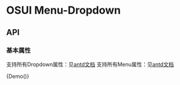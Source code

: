 
<Meta title="OSUI-Menu-Dropdown" component={Demo} />

# OSUI Menu-Dropdown

## API

### 基本属性

支持所有Dropdown属性：见[antd文档](https://ant.design/components/dropdown-cn/)
支持所有Menu属性：见[antd文档](https://ant.design/components/menu-cn/)

<Preview>
  <Story name="Demo">
        {Demo()}
  </Story>
</Preview>
